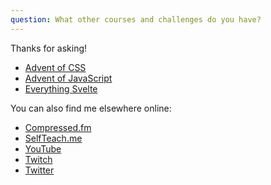 ```yaml
---
question: What other courses and challenges do you have?
---
```

Thanks for asking!

- [Advent of CSS](http://adventofcss.com)
- [Advent of JavaScript](http://adventofjs.com)
- [Everything Svelte](http://everythingsvelte.com)

You can also find me elsewhere online:

- [Compressed.fm](http://compressed.fm)
- [SelfTeach.me](http://selfteach.me)
- [YouTube](http://youtube.com/c/selfteachme)
- [Twitch](http://twitch.com/selfteachme)
- [Twitter](http://twitter.com/selfteachme)
